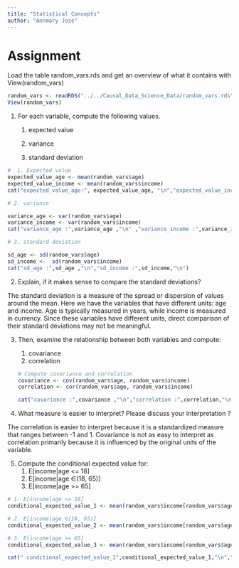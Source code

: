 ```yaml
---
title: "Statistical Concepts"
author: "Annmary Jose"
---
```


# Assignment

Load the table random_vars.rds and get an overview of what it contains with View(random_vars)

```r
random_vars <- readRDS("../../Causal_Data_Science_Data/random_vars.rds")
View(random_vars)

```

1.  For each variable, compute the following values.

    1.  expected value

    2.  variance

    3.  standard deviation

```r

#  1. Expected value
expected_value_age <- mean(random_vars$age)
expected_value_income <- mean(random_vars$income)
cat("expected_value_age:", expected_value_age, "\n","expected_value_income :",expected_value_income ,"\n")

# 2. variance

variance_age <- var(random_vars$age)
variance_income <- var(random_vars$income)
cat("variance_age :",variance_age ,"\n" ,"variance_income :",variance_income,"\n")

# 3. standard deviation

sd_age <- sd(random_vars$age)
sd_income <-  sd(random_vars$income)
cat("sd_age :",sd_age ,"\n","sd_income :",sd_income,"\n")

```

2.  Explain, if it makes sense to compare the standard deviations?

The standard deviation is a measure of the spread or dispersion of values around the mean. Here we have the variables that have different units: age and income. Age is typically measured in years, while income is measured in currency. Since these variables have different units, direct comparison of their standard deviations may not be meaningful.

3.  Then, examine the relationship between both variables and compute:

    1.  covariance
    2.  correlation

    ```r
    # Compute covariance and correlation
    covariance <- cov(random_vars$age, random_vars$income)
    correlation <- cor(random_vars$age, random_vars$income)

    cat("covariance :",covariance ,"\n","correlation :",correlation,"\n")
    ```

4.  What measure is easier to interpret? Please discuss your interpretation ?

The correlation is easier to interpret because it is a standardized measure that ranges between -1 and 1. Covariance is not as easy to interpret as correlation primarily because it is influenced by the original units of the variable.

5.   Compute the conditional expected value for:
      1. E[income|age <= 18]
      2. E[income|age ∈(18, 65)]
      3. E[income|age >= 65]
      
```r
# 1. E[income|age <= 18]
conditional_expected_value_1 <- mean(random_vars$income[random_vars$age <= 18])

# 2. E[income|age ∈(18, 65)]
conditional_expected_value_2 <- mean(random_vars$income[random_vars$age >= 18 & random_vars$age < 65])

# 3. E[income|age >= 65]
conditional_expected_value_3 <- mean(random_vars$income[random_vars$age >= 65])

cat(" conditional_expected_value_1",conditional_expected_value_1,"\n","conditional_expected_value_2",conditional_expected_value_2,"\n","conditional_expected_value_3",conditional_expected_value_3)



```
